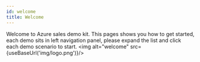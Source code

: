```yaml
---
id: welcome
title: Welcome
---
```



Welcome to Azure sales demo kit. This pages shows you how to get started, each demo sits in left navigation panel, please expand the list and click each demo scenario to start.
<img alt="welcome" src={useBaseUrl('img/logo.png')}/>